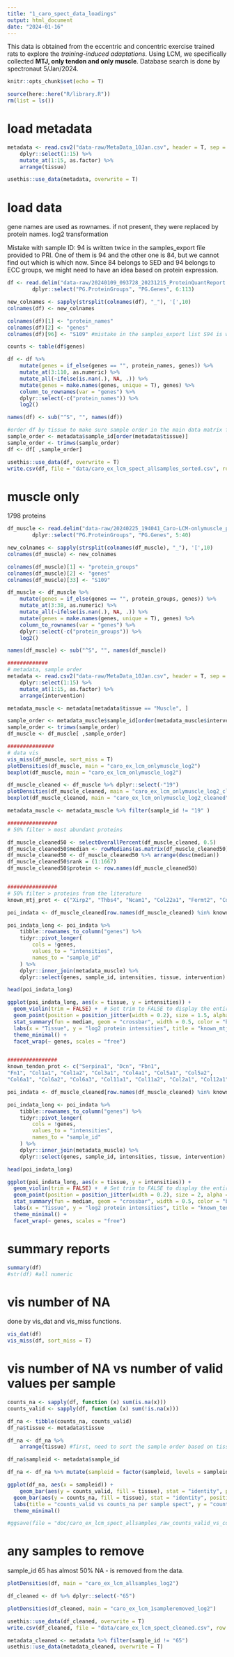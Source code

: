 ```yaml
---
title: "1_caro_spect_data_loadings"
output: html_document
date: "2024-01-16"
---
```


This data is obtained from the eccentric and concentric exercise trained rats to explore the *training-induced adaptations*. Using LCM, we specifically collected **MTJ, only tendon and only muscle**. 
Database search is done by spectronaut 5/Jan/2024. 


```r
knitr::opts_chunk$set(echo = T)

source(here::here("R/library.R"))
rm(list = ls())
```

# load metadata
<!-- make sure metadata has the same sample IDs and the same sample order -->
```r
metadata <- read.csv2("data-raw/MetaData_10Jan.csv", header = T, sep = ';') %>% 
    dplyr::select(1:15) %>%
    mutate_at(1:15, as.factor) %>% 
    arrange(tissue)

usethis::use_data(metadata, overwrite = T)
```


# load data
gene names are used as rownames. if not present, they were replaced by protein names. 
log2 transformation

Mistake with sample ID: 94 is written twice in the samples_export file provided to PRI. One of them is 94 and the other one is 84, but we cannot find out which is which now. Since 84 belongs to SED and 94 belongs to ECC groups, we might need to have an idea based on protein expression.
```r
df <- read.delim("data-raw/20240109_093728_20231215_ProteinQuantReport.tsv", header = T, check.names = T, sep = "\t") %>%
        dplyr::select("PG.ProteinGroups", "PG.Genes", 6:113)

new_colnames <- sapply(strsplit(colnames(df), "_"), '[',10)
colnames(df) <- new_colnames

colnames(df)[1] <- "protein_names"
colnames(df)[2] <- "genes"
colnames(df)[96] <- "S109" #mistake in the samples_export list S94 is written twice for plate position H2 and H10, so S84 is missing in the list. Either of these S94 is: S94 ECC 5d muscle or S84 sed 5b muscle! Keep them for now. 

counts <- table(df$genes)

df <- df %>%
    mutate(genes = if_else(genes == "", protein_names, genes)) %>%
    mutate_at(3:110, as.numeric) %>%
    mutate_all(~ifelse(is.nan(.), NA, .)) %>%
    mutate(genes = make.names(genes, unique = T), genes) %>% 
    column_to_rownames(var = "genes") %>% 
    dplyr::select(-c("protein_names")) %>%
    log2()

names(df) <- sub("^S", "", names(df))

#order df by tissue to make sure sample order in the main data matrix follows the metadata!!
sample_order <- metadata$sample_id[order(metadata$tissue)]
sample_order <- trimws(sample_order) 
df <- df[ ,sample_order]

usethis::use_data(df, overwrite = T)
write.csv(df, file = "data/caro_ex_lcm_spect_allsamples_sorted.csv", row.names = T, quote = F)
```

# muscle only 
1798 proteins 
```r
df_muscle <- read.delim("data-raw/20240225_194041_Caro-LCM-onlymuscle_proteinquant_Report.tsv", header = T, check.names = T, sep = "\t") %>%
        dplyr::select("PG.ProteinGroups", "PG.Genes", 5:40) 

new_colnames <- sapply(strsplit(colnames(df_muscle), "_"), '[',10)
colnames(df_muscle) <- new_colnames

colnames(df_muscle)[1] <- "protein_groups"
colnames(df_muscle)[2] <- "genes"
colnames(df_muscle)[33] <- "S109"

df_muscle <- df_muscle %>%
    mutate(genes = if_else(genes == "", protein_groups, genes)) %>%
    mutate_at(3:38, as.numeric) %>%
    mutate_all(~ifelse(is.nan(.), NA, .)) %>%
    mutate(genes = make.names(genes, unique = T), genes) %>% 
    column_to_rownames(var = "genes") %>% 
    dplyr::select(-c("protein_groups")) %>%
    log2()

names(df_muscle) <- sub("^S", "", names(df_muscle))

#############
# metadata, sample order 
metadata <- read.csv2("data-raw/MetaData_10Jan.csv", header = T, sep = ';') %>% 
    dplyr::select(1:15) %>%
    mutate_at(1:15, as.factor) %>% 
    arrange(intervention)

metadata_muscle <- metadata[metadata$tissue == "Muscle", ]

sample_order <- metadata_muscle$sample_id[order(metadata_muscle$intervention)]
sample_order <- trimws(sample_order) 
df_muscle <- df_muscle[ ,sample_order]

###############
# data vis
vis_miss(df_muscle, sort_miss = T)
plotDensities(df_muscle, main = "caro_ex_lcm_onlymuscle_log2")
boxplot(df_muscle, main = "caro_ex_lcm_onlymuscle_log2")

df_muscle_cleaned <- df_muscle %>% dplyr::select(-"19")
plotDensities(df_muscle_cleaned, main = "caro_ex_lcm_onlymuscle_log2_cleaned")
boxplot(df_muscle_cleaned, main = "caro_ex_lcm_onlymuscle_log2_cleaned")

metadata_muscle <- metadata_muscle %>% filter(sample_id != "19" )

################
# 50% filter > most abundant proteins 

df_muscle_cleaned50 <- selectOverallPercent(df_muscle_cleaned, 0.5)
df_muscle_cleaned50$median <- rowMedians(as.matrix(df_muscle_cleaned50), na.rm = T)
df_muscle_cleaned50 <- df_muscle_cleaned50 %>% arrange(desc(median))
df_muscle_cleaned50$rank = (1:1667) 
df_muscle_cleaned50$protein <- row.names(df_muscle_cleaned50)


################
# 50% filter > proteins from the literature 
known_mtj_prot <- c("Xirp2", "Thbs4", "Ncam1", "Col22a1", "Fermt2", "Cd151", "Cilp", "Itga10", "Ogn", "Fmod", "Bgn", "Col1a2", "Col6a3", "Col6a2", "Col1a1", "Col6a1", "Col12a1", "Prelp", "Lam2", "Vdaxc1", "Vdac2", "Vdac3", "Mpz", "Vcl", "Plec", "Des", "Dsp", "Actn" , "Capz", "Flnc", "Fhl1", "Ttn", "Pdlim7", "Myot")

poi_indata <- df_muscle_cleaned[row.names(df_muscle_cleaned) %in% known_mtj_prot, ]

poi_indata_long <- poi_indata %>% 
    tibble::rownames_to_column("genes") %>% 
    tidyr::pivot_longer(
        cols = !genes,
        values_to = "intensities",
        names_to = "sample_id"
    ) %>% 
    dplyr::inner_join(metadata_muscle) %>% 
    dplyr::select(genes, sample_id, intensities, tissue, intervention)

head(poi_indata_long)

ggplot(poi_indata_long, aes(x = tissue, y = intensities)) + 
  geom_violin(trim = FALSE) +  # Set trim to FALSE to display the entire violin plot
  geom_point(position = position_jitter(width = 0.2), size = 1.5, alpha = 0.5) +
  stat_summary(fun = median, geom = "crossbar", width = 0.5, color = "black") +
  labs(x = "Tissue", y = "log2 protein intensities", title = "known_mtj_proteins_onlymuscledata") +
  theme_minimal() + 
  facet_wrap(~ genes, scales = "free")


################
known_tendon_prot <- c("Serpina1", "Dcn", "Fbn1", 
"Fn1", "Col1a1", "Col1a2", "Col3a1", "Col4a1", "Col5a1", "Col5a2", 
"Col6a1", "Col6a2", "Col6a3", "Col11a1", "Col11a2", "Col2a1", "Col12a1", "Comp")

poi_indata <- df_muscle_cleaned[row.names(df_muscle_cleaned) %in% known_tendon_prot, ]

poi_indata_long <- poi_indata %>% 
    tibble::rownames_to_column("genes") %>% 
    tidyr::pivot_longer(
        cols = !genes,
        values_to = "intensities",
        names_to = "sample_id"
    ) %>% 
    dplyr::inner_join(metadata_muscle) %>% 
    dplyr::select(genes, sample_id, intensities, tissue, intervention)

head(poi_indata_long)

ggplot(poi_indata_long, aes(x = tissue, y = intensities)) + 
  geom_violin(trim = FALSE) +  # Set trim to FALSE to display the entire violin plot
  geom_point(position = position_jitter(width = 0.2), size = 2, alpha = 0.5) +
  stat_summary(fun = median, geom = "crossbar", width = 0.5, color = "black") +
  labs(x = "Tissue", y = "log2 protein intensities", title = "known_tendon_proteins_onlymuscledata") +
  theme_minimal() + 
  facet_wrap(~ genes, scales = "free")


```

# summary reports
```r
summary(df)
#str(df) #all numeric
```


# vis number of NA
done by vis_dat and vis_miss functions.
```r
vis_dat(df)
vis_miss(df, sort_miss = T)
```

# vis number of NA vs number of valid values per sample
```r
counts_na <- sapply(df, function (x) sum(is.na(x)))
counts_valid <- sapply(df, function (x) sum(!is.na(x)))

df_na <- tibble(counts_na, counts_valid)
df_na$tissue <- metadata$tissue

df_na <- df_na %>% 
    arrange(tissue) #first, need to sort the sample order based on tissue, and then add sample_id info

df_na$sampleid <- metadata$sample_id

df_na <- df_na %>% mutate(sampleid = factor(sampleid, levels = sampleid))

ggplot(df_na, aes(x = sampleid)) + 
    geom_bar(aes(y = counts_valid, fill = tissue), stat = "identity", position = "dodge", alpha = 0.5) +
  geom_bar(aes(y = counts_na, fill = tissue), stat = "identity", position = "dodge", alpha = 0.9) +
  labs(title = "counts_valid vs counts_na per sample spect", y = "counts") + 
  theme_minimal()

#ggsave(file = "doc/caro_ex_lcm_spect_allsamples_raw_counts_valid_vs_counts_na.jpeg", width=10, height = 8)

```

# any samples to remove
sample_id 65 has almost 50% NA - is removed from the data.
```r
plotDensities(df, main = "caro_ex_lcm_allsamples_log2")

df_cleaned <- df %>% dplyr::select(-"65")

plotDensities(df_cleaned, main = "caro_ex_lcm_1sampleremoved_log2")

usethis::use_data(df_cleaned, overwrite = T)
write.csv(df_cleaned, file = "data/caro_ex_lcm_spect_cleaned.csv", row.names = T, quote = F)

metadata_cleaned <- metadata %>% filter(sample_id != "65")
usethis::use_data(metadata_cleaned, overwrite = T)
```

